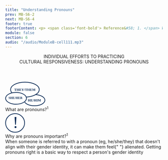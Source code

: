 ```yaml
---
title: "Understanding Pronouns"
prev: MB-S6-2
next: MB-S6-4
footer: true
footerContent: <p> <span class='font-bold'> Reference&#58; 1. </span> Warwick. Equality, diversity, and inclusion. Pronouns&#58; Let's get it right. December 10, 2019. Accessed May 20, 2022. http://warwick.ac.uk/services/equalops/getinvolved/initiatives/lgbtua/getpronounsright</p>
module: false
section: 6
audio: "/audio/ModuleB-cell111.mp3"
---
```


<Header>
  INDIVIDUAL EFFORTS TO PRACTICING <br />
  CULTURAL RESPONSIVENESS:
  <span className="text-red">UNDERSTANDING PRONOUNS</span>
</Header>
<StickyPicture image="/GettyImages-1321466263_FPO_BW.png" secondary dark>
  <DoubleLayout center up>
    <div>
      <svg xmlns="http://www.w3.org/2000/svg" width="128" height="78" viewBox="0 0 128 78">
        <g id="Group_431" data-name="Group 431" transform="translate(-145 -457)">
          <g id="Group_364" data-name="Group 364" transform="translate(204.004 490.958)">
            <g id="Ellipse_63" data-name="Ellipse 63" transform="translate(-0.004 6.042)" fill="#fff" stroke="#0d2c56" stroke-width="2.2">
              <ellipse cx="34.5" cy="19" rx="34.5" ry="19" stroke="none"/>
              <ellipse cx="34.5" cy="19" rx="33.4" ry="17.9" fill="none"/>
            </g>
            <text id="HE_HIM" data-name="HE/HIM" transform="translate(34.996 29.042)" fill="#0c2b56" font-size="11" font-family="Montserrat" font-weight="700"><tspan x="-21.791" y="0">HE/HIM</tspan></text>
          </g>
          <g id="Ellipse_62" data-name="Ellipse 62" transform="translate(161 457)" fill="#fff" stroke="#0d2c56" stroke-width="2.2">
            <ellipse cx="47" cy="25" rx="47" ry="25" stroke="none"/>
            <ellipse cx="47" cy="25" rx="45.9" ry="23.9" fill="none"/>
          </g>
          <text id="THEY_THEM" data-name="THEY/THEM" transform="translate(208 486)" fill="#0c2b56" font-size="11" font-family="Montserrat" font-weight="700"><tspan x="-34.21" y="0">THEY/THEM</tspan></text>
          <g id="Group_365" data-name="Group 365" transform="translate(145 489.913)">
            <g id="Ellipse_62-2" data-name="Ellipse 62" transform="translate(0 0.087)" fill="#fff" stroke="#0d2c56" stroke-width="2.2">
              <ellipse cx="34.5" cy="20" rx="34.5" ry="20" stroke="none"/>
              <ellipse cx="34.5" cy="20" rx="33.4" ry="18.9" fill="none"/>
            </g>
            <text id="SHE_HER" data-name="SHE/HER" transform="translate(34 22.087)" fill="#0c2b56" font-size="10" font-family="Montserrat" font-weight="700"><tspan x="-23.615" y="0">SHE/HER</tspan></text>
          </g>
        </g>
      </svg>
      <br />
      <PP className="text-2xl 2xl:text-3xl text-red font-medium">
        What are pronouns?<sup>1</sup>
      </PP>
      <br />
      <List
        type="simple"
        fontSize="text-base 2xl:text-2xl"
        list="Pronouns are the words we use in place of a noun
        Gender-specific pronouns are associated with a specific gender (eg, he/him/his)
        Gender-neutral or gender-inclusive pronouns (eg, they/them/theirs) are pronouns that do not associate the individual with a male or female gender"
      />
    </div>
    <div>
    <Division className='flex items-center h-[78px] w-[128px]'>
      <svg xmlns="http://www.w3.org/2000/svg" width="63" height="66" viewBox="0 0 63 66">
        <g id="Group_366" data-name="Group 366" transform="translate(-167.544 -639)">
          <g id="Ellipse_62" data-name="Ellipse 62" transform="translate(167.544 643)" fill="#fff" stroke="#0d2c56" stroke-width="2.2">
            <ellipse cx="31.5" cy="31" rx="31.5" ry="31" stroke="none"/>
            <ellipse cx="31.5" cy="31" rx="30.4" ry="29.9" fill="none"/>
          </g>
          <text id="_" data-name="!" transform="translate(198.544 690)" fill="#0c2b56" font-size="53" font-family="Montserrat" font-weight="500"><tspan x="-7.102" y="0">!</tspan></text>
        </g>
      </svg>
    </Division>
      <br />
      <PP className="text-2xl 2xl:text-3xl text-red font-medium">
        Why are pronouns important?<sup>1</sup>
      </PP>
      <br />
      <PP className="text-base 2xl:text-2xl font-sans text-gray-500">
        When someone is referred to with a pronoun (eg, he/she/they) that
        doesn't align with their gender identity, it can make them feel{" "}
        <span className="text-red">alienated.</span> Getting pronouns right is a
        basic way to respect a person's gender identity
      </PP>
    </div>

  </DoubleLayout>
</StickyPicture>
